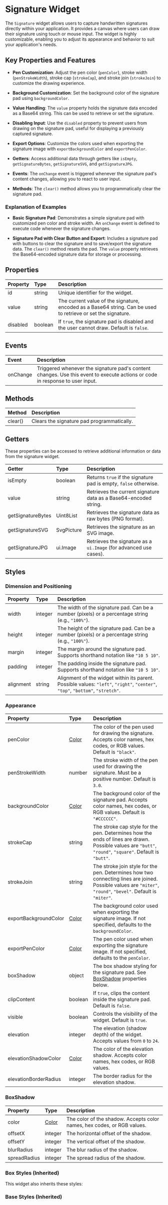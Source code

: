 
# Signature Widget

The `Signature` widget allows users to capture handwritten signatures directly within your application. It provides a canvas where users can draw their signature using touch or mouse input. The widget is highly customizable, enabling you to adjust its appearance and behavior to suit your application's needs.

## Key Properties and Features

- **Pen Customization**: Adjust the pen color (`penColor`), stroke width (`penStrokeWidth`), stroke cap (`strokeCap`), and stroke join (`strokeJoin`) to customize the drawing experience.
- **Background Customization**: Set the background color of the signature pad using `backgroundColor`.

- **Value Handling**: The `value` property holds the signature data encoded as a Base64 string. This can be used to retrieve or set the signature.

- **Disabling Input**: Use the `disabled` property to prevent users from drawing on the signature pad, useful for displaying a previously captured signature.
 
- **Export Options**: Customize the colors used when exporting the signature image with `exportBackgroundColor` and `exportPenColor`.

- **Getters**: Access additional data through getters like `isEmpty`, `getSignatureBytes`, `getSignatureSVG`, and `getSignatureJPG`.

- **Events**: The `onChange` event is triggered whenever the signature pad's content changes, allowing you to react to user input.

- **Methods**: The `clear()` method allows you to programmatically clear the signature pad.

<EnsemblePreview 
  appId="e24402cb-75e2-404c-866c-29e6c3dd7992"
  screenId="70eb8a13-e7df-4778-b7e6-57df17b032a0"
  height="700px"
/>

### Explanation of Examples

- **Basic Signature Pad**: Demonstrates a simple signature pad with customized pen color and stroke width. An `onChange` event is defined to execute code whenever the signature changes.

- **Signature Pad with Clear Button and Export**: Includes a signature pad with buttons to clear the signature and to save/export the signature data. The `clear()` method resets the pad. The `value` property retrieves the Base64-encoded signature data for storage or processing.

## Properties

| Property                  | Type                  | Description                                                                                                                                                   |
| :------------------------ | :-------------------- | :------------------------------------------------------------------------------------------------------------------------------------------------------------ |
| id                    | string             | Unique identifier for the widget.                                                                                                                             |
| value                 | string              | The current value of the signature, encoded as a Base64 string. Can be used to retrieve or set the signature.                                                 |
| disabled              | boolean             | If `true`, the signature pad is disabled and the user cannot draw. Default is `false`.                                                                        |

## Events

| Event        | Description                                                                                                                  |
| :----------- | :--------------------------------------------------------------------------------------------------------------------------- |
| onChange | Triggered whenever the signature pad's content changes. Use this event to execute actions or code in response to user input. |

## Methods

| Method      | Description                                |
| :---------- | :----------------------------------------- |
| clear() | Clears the signature pad programmatically. |

## Getters

These properties can be accessed to retrieve additional information or data from the signature widget.

| Getter                | Type         | Description                                                       |
| :-------------------- | :----------- | :---------------------------------------------------------------- |
| isEmpty           | boolean    | Returns `true` if the signature pad is empty, `false` otherwise.  |
| value             | string     | Retrieves the current signature data as a Base64-encoded string.  |
| getSignatureBytes | Uint8List  | Retrieves the signature data as raw bytes (PNG format).           |
| getSignatureSVG   | SvgPicture | Retrieves the signature as an SVG image.                          |
| getSignatureJPG   | ui.Image   | Retrieves the signature as a `ui.Image` (for advanced use cases). |

## Styles

### Dimension and Positioning

| Property      | Type                  | Description                                                                                                                    |
| :------------ | :-------------------- | :----------------------------------------------------------------------------------------------------------------------------- |
| width     | integer | The width of the signature pad. Can be a number (pixels) or a percentage string (e.g., `"100%"`).                              |
| height    | integer  | The height of the signature pad. Can be a number (pixels) or a percentage string (e.g., `"100%"`).                             |
| margin    | integer | The margin around the signature pad. Supports shorthand notation like `"10 5 10"`.                                             |
| padding   | integer | The padding inside the signature pad. Supports shorthand notation like `"10 5 10"`.                                            |
| alignment | string             | Alignment of the widget within its parent. Possible values: `"left"`, `"right"`, `"center"`, `"top"`, `"bottom"`, `"stretch"`. |

### Appearance

| Property                  | Type                  | Description                                                                                 |
| :------------------------ | :-------------------- | :------------------------------------------------------------------------------------------ |
| penColor              | [Color](/widgets/types#Color) | The color of the pen used for drawing the signature. Accepts color names, hex codes, or RGB values. Default is `"black"`.                                     |
| penStrokeWidth        | number             | The stroke width of the pen used for drawing the signature. Must be a positive number. Default is `3.0`.                                                      |
| backgroundColor       | [Color](/widgets/types#Color) | The background color of the signature pad. Accepts color names, hex codes, or RGB values. Default is `"#CCCCCC"`.                                             |
| strokeCap             | string              | The stroke cap style for the pen. Determines how the ends of lines are drawn. Possible values are `"butt"`, `"round"`, `"square"`. Default is `"butt"`.       |
| strokeJoin            | string              | The stroke join style for the pen. Determines how two connecting lines are joined. Possible values are `"miter"`, `"round"`, `"bevel"`. Default is `"miter"`. |
| exportBackgroundColor | [Color](/widgets/types#Color) | The background color used when exporting the signature image. If not specified, defaults to the `backgroundColor`.                                            |
| exportPenColor        | [Color](/widgets/types#Color) | The pen color used when exporting the signature image. If not specified, defaults to the `penColor`.                                                          |
| boxShadow             | object              | The box shadow styling for the signature pad. See [BoxShadow](#boxshadow) properties below. |
| clipContent           | boolean             | If `true`, clips the content inside the signature pad. Default is `false`.                  |
| visible               | boolean             | Controls the visibility of the widget. Default is `true`.                                   |
| elevation             | integer             | The elevation (shadow depth) of the widget. Accepts values from `0` to `24`.                |
| elevationShadowColor  | [Color](/widgets/types#Color) | The color of the elevation shadow. Accepts color names, hex codes, or RGB values.           |
| elevationBorderRadius | integer | The border radius for the elevation shadow.                                                 |

### BoxShadow

| Property         | Type                  | Description                                                             |
| :--------------- | :-------------------- | :---------------------------------------------------------------------- |
| color        | [Color](/widgets/types#Color) | The color of the shadow. Accepts color names, hex codes, or RGB values. |
| offsetX      | integer             | The horizontal offset of the shadow.                                    |
| offsetY      | integer             | The vertical offset of the shadow.                                      |
| blurRadius   | integer             | The blur radius of the shadow.                                          |
| spreadRadius | integer             | The spread radius of the shadow.                                        |

### Box Styles (Inherited)

This widget also inherits these styles:

<BoxStyles />

### Base Styles (Inherited)

<BaseStyles />
